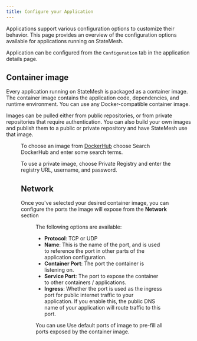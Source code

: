 ```yaml
---
title: Configure your Application
---
```


Applications support various configuration options to customize their behavior. This page provides an overview of the configuration options available for applications running on StateMesh.

Application can be configured from the `Configuration` tab in the application details page.

## Container image
Every application running on StateMesh is packaged as a container image. The container image contains the application code, dependencies, and runtime environment. You can use any Docker-compatible container image.

Images can be pulled either from public repositories, or from private repositories that require authentication. You can also build your own images and publish them to a public or private repository and have StateMesh use that image.

<Figure
    src="/img/snippets/container-image.png"
    alt="Container Image"
    caption="Choosing the container image for your application"
/>

To choose an image from [DockerHub](https://hub.docker.com) choose <Typography component="button" variant="smButton">Search DockerHub</Typography> and enter some search terms.

To use a private image, choose <Typography component="button" variant="smButton">Private Registry</Typography> and enter the registry URL, username, and password.

## Network
Once you've selected your desired container image, you can configure the ports the image will expose from the **Network** section

<Figure
    src="/img/snippets/container-network.png"
    alt="Container ports"
    caption="Choosing the ports exposed by the container"
/>

The following options are available:

- **Protocol**: TCP or UDP
- **Name**: This is the name of the port, and is used to reference the port in other parts of the application configuration.
- **Container Port**: The port the container is listening on.
- **Service Port**: The port to expose the container to other containers / applications.
- **Ingress**: Whether the port is used as the ingress port for public internet traffic to your application. If you enable this, the public DNS name of your application will route traffic to this port.

You can use <Typography component="button" variant="smButton">Use default ports of image</Typography> to pre-fill all ports exposed by the container image.

